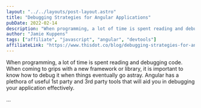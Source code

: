 ```yaml
---
layout: "../../layouts/post-layout.astro"
title: "Debugging Strategies for Angular Applications"
pubDate: 2022-02-14
description: "When programming, a lot of time is spent reading and debugging code. When coming to grips with a new framework or library, it is important to know how to debug it when things eventually go astray. Angular has a plethora of useful 1st party and 3rd party tools that will aid you in debugging your application effectively."
author: "Jamie Kuppens"
tags: ["affiliate", "javascript", "angular", "devtools"]
affiliateLink: "https://www.thisdot.co/blog/debugging-strategies-for-angular-applications"
---
```


When programming, a lot of time is spent reading and debugging code. When coming
to grips with a new framework or library, it is important to know how to debug
it when things eventually go astray. Angular has a plethora of useful 1st party
and 3rd party tools that will aid you in debugging your application effectively.

...
